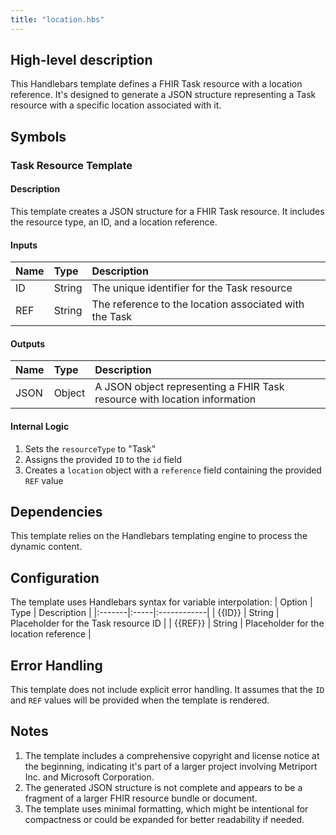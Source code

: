 ```yaml
---
title: "location.hbs"
---
```


## High-level description
This Handlebars template defines a FHIR Task resource with a location reference. It's designed to generate a JSON structure representing a Task resource with a specific location associated with it.

## Symbols

### Task Resource Template
#### Description
This template creates a JSON structure for a FHIR Task resource. It includes the resource type, an ID, and a location reference.

#### Inputs
| Name | Type | Description |
|:-----|:-----|:------------|
| ID | String | The unique identifier for the Task resource |
| REF | String | The reference to the location associated with the Task |

#### Outputs
| Name | Type | Description |
|:-----|:-----|:------------|
| JSON | Object | A JSON object representing a FHIR Task resource with location information |

#### Internal Logic
1. Sets the `resourceType` to "Task"
2. Assigns the provided `ID` to the `id` field
3. Creates a `location` object with a `reference` field containing the provided `REF` value

## Dependencies
This template relies on the Handlebars templating engine to process the dynamic content.

## Configuration
The template uses Handlebars syntax for variable interpolation:
| Option | Type | Description |
|:-------|:-----|:------------|
| {{ID}} | String | Placeholder for the Task resource ID |
| {{REF}} | String | Placeholder for the location reference |

## Error Handling
This template does not include explicit error handling. It assumes that the `ID` and `REF` values will be provided when the template is rendered.

## Notes
1. The template includes a comprehensive copyright and license notice at the beginning, indicating it's part of a larger project involving Metriport Inc. and Microsoft Corporation.
2. The generated JSON structure is not complete and appears to be a fragment of a larger FHIR resource bundle or document.
3. The template uses minimal formatting, which might be intentional for compactness or could be expanded for better readability if needed.